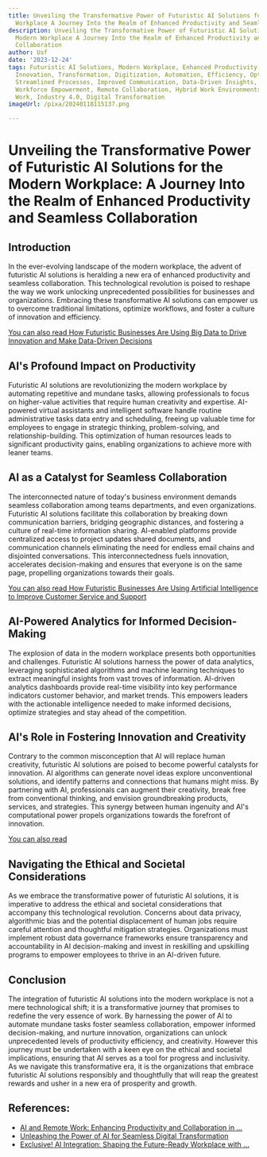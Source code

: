 ```yaml
---
title: Unveiling the Transformative Power of Futuristic AI Solutions for the Modern
  Workplace A Journey Into the Realm of Enhanced Productivity and Seamless Collaboration
description: Unveiling the Transformative Power of Futuristic AI Solutions for the
  Modern Workplace A Journey Into the Realm of Enhanced Productivity and Seamless
  Collaboration
author: Usf
date: '2023-12-24'
tags: Futuristic AI Solutions, Modern Workplace, Enhanced Productivity, Seamless Collaboration,
  Innovation, Transformation, Digitization, Automation, Efficiency, Optimization,
  Streamlined Processes, Improved Communication, Data-Driven Insights, Agile Workflows,
  Workforce Empowerment, Remote Collaboration, Hybrid Work Environments, Future of
  Work, Industry 4.0, Digital Transformation
imageUrl: /pixa/20240118115137.png

---
```

# Unveiling the Transformative Power of Futuristic AI Solutions for the Modern Workplace: A Journey Into the Realm of Enhanced Productivity and Seamless Collaboration

## Introduction

In the ever-evolving  landscape of the modern workplace, the advent of futuristic AI solutions is heralding a new era of enhanced productivity and seamless collaboration. This technological revolution is poised  to  reshape the way we  work unlocking unprecedented possibilities for businesses  and organizations. Embracing these transformative AI solutions can  empower us  to overcome traditional limitations,  optimize workflows, and foster a culture of innovation and efficiency.

[You  can also read How Futuristic Businesses Are Using Big Data to Drive  Innovation and Make Data-Driven Decisions](How%20Futuristic%20Businesses%20Are%20Using%20Big%20Data%20to%20Drive%20Innovation%20and%20Make%20Data-Driven%20Decisions)


## AI's Profound Impact on Productivity

Futuristic AI solutions are revolutionizing the modern workplace  by  automating repetitive and mundane tasks, allowing professionals to focus on higher-value  activities that  require human creativity and expertise. AI-powered virtual assistants and intelligent software handle routine administrative tasks data entry  and scheduling, freeing up valuable time for employees to engage in strategic thinking, problem-solving, and relationship-building. This optimization of human  resources leads to significant productivity gains, enabling organizations to achieve more with leaner teams.

## AI  as a  Catalyst for Seamless  Collaboration

The interconnected nature  of today's business  environment demands seamless collaboration among teams departments, and  even organizations. Futuristic AI solutions facilitate this collaboration  by breaking down communication  barriers, bridging geographic  distances, and fostering a culture of real-time information sharing.  AI-enabled  platforms provide centralized access to  project updates  shared documents, and communication channels eliminating the need for endless email chains and disjointed conversations. This interconnectedness fuels innovation, accelerates  decision-making and ensures that everyone is on the same page, propelling organizations towards their goals.

[You can  also read How Futuristic Businesses Are Using Artificial Intelligence to Improve Customer Service and Support](How%20Futuristic%20Businesses%20Are%20Using%20Artificial%20Intelligence%20to%20Improve%20Customer%20Service%20and%20Support)


## AI-Powered Analytics for Informed Decision-Making

The explosion of data in the modern workplace presents both opportunities and  challenges. Futuristic AI solutions harness the power of data analytics, leveraging sophisticated algorithms and machine learning techniques to extract meaningful insights  from vast troves of information. AI-driven analytics dashboards provide real-time visibility into key performance indicators customer behavior,  and market trends. This empowers leaders with the  actionable intelligence needed to make informed decisions, optimize strategies and stay ahead of the competition.

## AI's Role in Fostering Innovation and  Creativity

Contrary to  the common misconception that AI will replace human creativity, futuristic AI solutions are poised to become powerful  catalysts for innovation. AI algorithms can generate novel ideas explore unconventional solutions,  and identify patterns and connections that humans might  miss. By partnering with AI, professionals can augment their creativity, break free from conventional thinking, and envision groundbreaking  products, services, and strategies. This synergy between human ingenuity and AI's computational power propels organizations towards the forefront of innovation.

[You can also read ]()


## Navigating the Ethical and Societal Considerations

As we embrace the  transformative power of futuristic  AI solutions,  it is imperative to address the ethical and societal considerations that accompany this  technological revolution. Concerns about data privacy, algorithmic bias and  the potential displacement  of  human jobs require careful attention and thoughtful mitigation strategies. Organizations must implement robust data governance  frameworks ensure transparency and accountability in AI decision-making and invest in reskilling and upskilling  programs to empower employees to thrive in an AI-driven future.

## Conclusion

The  integration of futuristic AI solutions into  the  modern workplace is not  a mere technological shift; it is a transformative  journey that promises to redefine the very essence of work.  By harnessing the power of AI to automate mundane  tasks foster seamless collaboration, empower informed decision-making, and nurture  innovation, organizations can unlock unprecedented levels of productivity efficiency, and creativity. However  this journey  must be undertaken with a keen eye  on the ethical and societal implications, ensuring that AI serves as a tool for progress  and inclusivity. As we navigate this transformative era, it is the organizations that embrace futuristic AI solutions responsibly and  thoughtfully that will reap the greatest rewards and usher in a new era of prosperity and  growth.

## References:
- [AI and Remote Work: Enhancing Productivity and Collaboration in ...](https://www.linkedin.com/pulse/ai-remote-work-enhancing-productivity-collaboration-2023-dave-balroop-hbnjc)
- [Unleashing the Power of AI for Seamless Digital Transformation](https://www.linkedin.com/pulse/unleashing-power-ai-seamless-digital-transformation-how-rajoo-jha)
- [Exclusive! AI Integration: Shaping the Future-Ready Workplace with ...](https://opengovasia.com/exclusive-ai-integration-shaping-the-future-ready-workplace-with-transformative-powers/)
